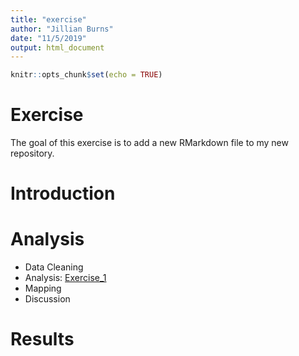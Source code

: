 ```yaml
---
title: "exercise"
author: "Jillian Burns"
date: "11/5/2019"
output: html_document
---
```


```r
knitr::opts_chunk$set(echo = TRUE)
```

# Exercise

The goal of this exercise is to add a new RMarkdown file to my new repository.

# Introduction

# Analysis

- Data Cleaning
- Analysis: [Exercise_1](Exercise_1.html)
- Mapping
- Discussion

# Results

```r

```


